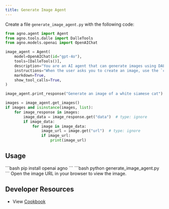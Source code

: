```yaml
---
title: Generate Image Agent
---
```


Create a file `generate_image_agent.py` with the following code:

```python generate_image_agent.py
from agno.agent import Agent
from agno.tools.dalle import DalleTools
from agno.models.openai import OpenAIChat

image_agent = Agent(
    model=OpenAIChat(id="gpt-4o"),
    tools=[DalleTools()],
    description="You are an AI agent that can generate images using DALL-E.",
    instructions="When the user asks you to create an image, use the `create_image` tool to create the image.",
    markdown=True,
    show_tool_calls=True,
)

image_agent.print_response("Generate an image of a white siamese cat")

images = image_agent.get_images()
if images and isinstance(images, list):
    for image_response in images:
        image_data = image_response.get("data")  # type: ignore
        if image_data:
            for image in image_data:
                image_url = image.get("url")  # type: ignore
                if image_url:
                    print(image_url)
```

## Usage

<Steps>
  <Snippet file="create-venv-step.mdx" />

  <Step title="Install libraries">
    ```bash
    pip install openai agno
    ```
  </Step>

  <Step title="Run the agent">
    ```bash
    python generate_image_agent.py
    ```
  </Step>

  <Step title="View the image">
    Open the image URL in your browser to view the image.
  </Step>

</Steps>

 ## Developer Resources

- View [Cookbook](https://github.com/agno-agi/agno/tree/main/cookbook/getting_started/11_generate_image.py)